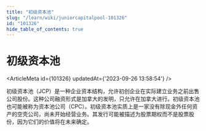 ```yaml
---
title: "初级资本池"
slug: "/learn/wiki/juniorcapitalpool-101326"
id: "101326"
hide_table_of_contents: true
---
```



# 初级资本池

<ArticleMeta id={101326} updatedAt={'2023-09-26 13:58:54'} />
<div className='border-solid border-b border-t-0 my-4 border-[var(--ifm-color-gray-300)]' />

初级资本池（JCP）是一种企业资本结构，允许初创企业在实际建立业务之前出售公司股份。这种公司融资形式是加拿大的发明，只允许在加拿大进行。初级资本池也可能被称为资本池公司（CPC）。初级资本池实质上是一家没有除现金外任何资产的空壳公司，尚未开始经营业务。其发行可能被描述为股票期权而不是股票股份，因为它们的价值将在未来确定。
